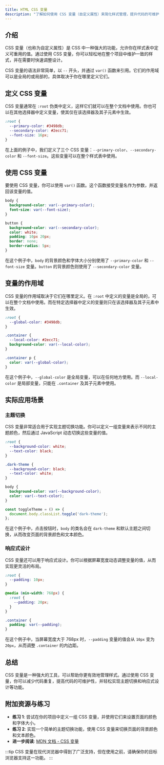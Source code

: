 ```yaml
---
title: HTML CSS 变量
description: "了解如何使用 CSS 变量（自定义属性）来简化样式管理，提升代码的可维护性和灵活性。"
---
```


## 介绍

CSS 变量（也称为自定义属性）是 CSS 中一种强大的功能，允许你在样式表中定义可重用的值。通过使用 CSS 变量，你可以轻松地在整个项目中维护一致的样式，并在需要时快速调整设计。

CSS 变量的语法非常简单，以 `--` 开头，并通过 `var()` 函数来引用。它们的作用域可以是全局的或局部的，具体取决于你在哪里定义它们。

## 定义 CSS 变量

CSS 变量通常在 `:root` 伪类中定义，这样它们就可以在整个文档中使用。你也可以在其他选择器中定义变量，使其仅在该选择器及其子元素中生效。

```css
:root {
  --primary-color: #3498db;
  --secondary-color: #2ecc71;
  --font-size: 16px;
}
```

在上面的例子中，我们定义了三个 CSS 变量：`--primary-color`、`--secondary-color` 和 `--font-size`。这些变量可以在整个样式表中使用。

## 使用 CSS 变量

要使用 CSS 变量，你可以使用 `var()` 函数。这个函数接受变量名作为参数，并返回该变量的值。

```css
body {
  background-color: var(--primary-color);
  font-size: var(--font-size);
}

button {
  background-color: var(--secondary-color);
  color: white;
  padding: 10px 20px;
  border: none;
  border-radius: 5px;
}
```

在这个例子中，`body` 的背景颜色和字体大小分别使用了 `--primary-color` 和 `--font-size` 变量。`button` 的背景颜色则使用了 `--secondary-color` 变量。

## 变量的作用域

CSS 变量的作用域取决于它们在哪里定义。在 `:root` 中定义的变量是全局的，可以在整个文档中使用。而在特定选择器中定义的变量则只在该选择器及其子元素中生效。

```css
:root {
  --global-color: #3498db;
}

.container {
  --local-color: #2ecc71;
  background-color: var(--local-color);
}

.container p {
  color: var(--global-color);
}
```

在这个例子中，`--global-color` 是全局变量，可以在任何地方使用。而 `--local-color` 是局部变量，只能在 `.container` 及其子元素中使用。

## 实际应用场景

### 主题切换

CSS 变量非常适合用于实现主题切换功能。你可以定义一组变量来表示不同的主题颜色，然后通过 JavaScript 动态切换这些变量的值。

```css
:root {
  --background-color: white;
  --text-color: black;
}

.dark-theme {
  --background-color: black;
  --text-color: white;
}

body {
  background-color: var(--background-color);
  color: var(--text-color);
}
```

```javascript
const toggleTheme = () => {
  document.body.classList.toggle('dark-theme');
};
```

在这个例子中，点击按钮时，`body` 的类名会在 `dark-theme` 和默认主题之间切换，从而改变页面的背景颜色和文本颜色。

### 响应式设计

CSS 变量还可以用于响应式设计。你可以根据屏幕宽度动态调整变量的值，从而实现更灵活的布局。

```css
:root {
  --padding: 10px;
}

@media (min-width: 768px) {
  :root {
    --padding: 20px;
  }
}

.container {
  padding: var(--padding);
}
```

在这个例子中，当屏幕宽度大于 768px 时，`--padding` 变量的值会从 `10px` 变为 `20px`，从而调整 `.container` 的内边距。

## 总结

CSS 变量是一种强大的工具，可以帮助你更有效地管理样式。通过使用 CSS 变量，你可以减少代码重复，提高代码的可维护性，并轻松实现主题切换和响应式设计等功能。

## 附加资源与练习

- **练习 1**: 尝试在你的项目中定义一组 CSS 变量，并使用它们来设置页面的颜色和字体大小。
- **练习 2**: 实现一个简单的主题切换功能，使用 CSS 变量来切换页面的背景颜色和文本颜色。
- **进一步阅读**: [MDN 文档 - CSS 变量](https://developer.mozilla.org/zh-CN/docs/Web/CSS/Using_CSS_custom_properties)

:::tip
CSS 变量在现代浏览器中得到了广泛支持，但在使用之前，请确保你的目标浏览器支持这一功能。
:::